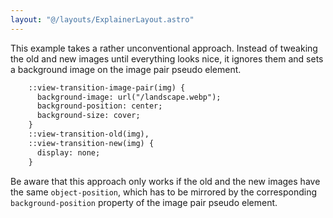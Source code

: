 ```yaml
---
layout: "@/layouts/ExplainerLayout.astro"
---
```


This example takes a rather unconventional approach. Instead of tweaking the old and new images until everything looks nice, it ignores them and sets a background image on the image pair pseudo element.
```diff lang="css"
    ::view-transition-image-pair(img) {
      background-image: url("/landscape.webp");
      background-position: center;
      background-size: cover;
    }
    ::view-transition-old(img),
    ::view-transition-new(img) {
      display: none;
    }
```
Be aware that this approach only works if the old and the new images have the same `object-position`, which has to be mirrored by the corresponding `background-position` property of the image pair pseudo element.